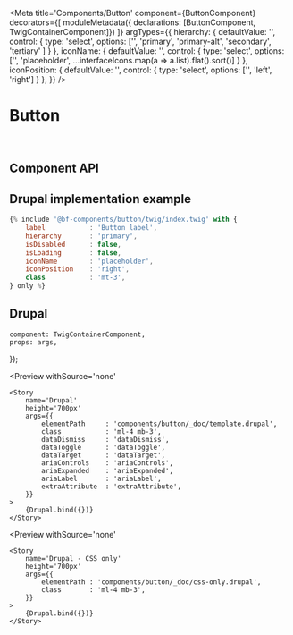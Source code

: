 


<Meta
    title='Components/Button'
    component={ButtonComponent}
    decorators={[
        moduleMetadata({ declarations: [ButtonComponent, TwigContainerComponent]})
    ]}
    argTypes={{
        hierarchy: {
            defaultValue: '',
            control: {
                type: 'select',
                options: ['', 'primary', 'primary-alt', 'secondary', 'tertiary' ]
            }
        },
        iconName: {
            defaultValue: '',
            control: {
                type: 'select',
                options: ['', 'placeholder', ...interfaceIcons.map(a => a.list).flat().sort()]
            }
        },
        iconPosition: {
            defaultValue: '',
            control: {
                type: 'select',
                options: ['', 'left', 'right']
            }
        },
    }}
/>


# Button

<br/>



## Component API

<Props of={ButtonComponent} />



## Drupal implementation example

```jsx
{% include '@bf-components/button/twig/index.twig' with {
    label           : 'Button label',
    hierarchy       : 'primary',
    isDisabled      : false,
    isLoading       : false,
    iconName        : 'placeholder',
    iconPosition    : 'right',
    class           : 'mt-3',
} only %}
```


## Drupal

    component: TwigContainerComponent,
    props: args,
});

<Preview
    withSource='none'
>
    <Story
        name='Drupal'
        height='700px'
        args={{
            elementPath     : 'components/button/_doc/template.drupal',
            class           : 'ml-4 mb-3',
            dataDismiss     : 'dataDismiss',
            dataToggle      : 'dataToggle',
            dataTarget      : 'dataTarget',
            ariaControls    : 'ariaControls',
            ariaExpanded    : 'ariaExpanded',
            ariaLabel       : 'ariaLabel',
            extraAttribute  : 'extraAttribute',
        }}
    >
        {Drupal.bind({})}
    </Story>
</Preview>


<Preview
    withSource='none'
>
    <Story
        name='Drupal - CSS only'
        height='700px'
        args={{
            elementPath : 'components/button/_doc/css-only.drupal',
            class       : 'ml-4 mb-3',
        }}
    >
        {Drupal.bind({})}
    </Story>
</Preview>
